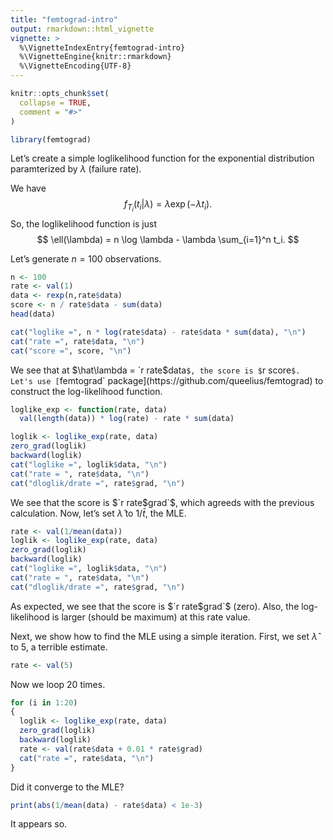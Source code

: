 ```yaml
---
title: "femtograd-intro"
output: rmarkdown::html_vignette
vignette: >
  %\VignetteIndexEntry{femtograd-intro}
  %\VignetteEngine{knitr::rmarkdown}
  %\VignetteEncoding{UTF-8}
---
```


```r
knitr::opts_chunk$set(
  collapse = TRUE,
  comment = "#>"
)
```

```r
library(femtograd)
```


Let's create a simple loglikelihood function for the exponential distribution
paramterized by $\lambda$ (failure rate).

We have
$$
  f_{T_i}(t_i | \lambda) = \lambda \exp(-\lambda t_i).
$$
So, the loglikelihood function is just
$$
  \ell(\lambda) = n \log \lambda - \lambda \sum_{i=1}^n t_i.
$$

Let's generate $n=100$ observations.
```r
n <- 100
rate <- val(1)
data <- rexp(n,rate$data)
score <- n / rate$data - sum(data)
head(data)

cat("loglike =", n * log(rate$data) - rate$data * sum(data), "\n")
cat("rate =", rate$data, "\n")
cat("score =", score, "\n")
```

We see that at $\hat\lambda = `r rate$data`$, the score is $`r score`$.
Let's use [`femtograd` package](https://github.com/queelius/femtograd)  to
construct the log-likelihood function.
```r
loglike_exp <- function(rate, data)
  val(length(data)) * log(rate) - rate * sum(data)  

loglik <- loglike_exp(rate, data)
zero_grad(loglik)
backward(loglik)
cat("loglike =", loglik$data, "\n")
cat("rate = ", rate$data, "\n")
cat("dloglik/drate =", rate$grad, "\n")
```

We see that the score is $`r rate$grad`$, which agreeds with the previous
calculation.
Now, let's set $\hat\lambda$ to $1/\bar{t}$, the MLE.
```r
rate <- val(1/mean(data))
loglik <- loglike_exp(rate, data)
zero_grad(loglik)
backward(loglik)
cat("loglike =", loglik$data, "\n")
cat("rate = ", rate$data, "\n")
cat("dloglik/drate =", rate$grad, "\n")
```

As expected, we see that the score is $`r rate$grad`$ (zero). Also, the
log-likelihood is larger (should be maximum) at this rate value.

Next, we show how to find the MLE using a simple iteration.
First, we set $\hat\lambda$ to $5$, a terrible estimate.
```r
rate <- val(5)
```

Now we loop 20 times.
```r
for (i in 1:20)
{
  loglik <- loglike_exp(rate, data)
  zero_grad(loglik)
  backward(loglik)
  rate <- val(rate$data + 0.01 * rate$grad)
  cat("rate =", rate$data, "\n")
}
```

Did it converge to the MLE?
```r
print(abs(1/mean(data) - rate$data) < 1e-3)
```
It appears so.
